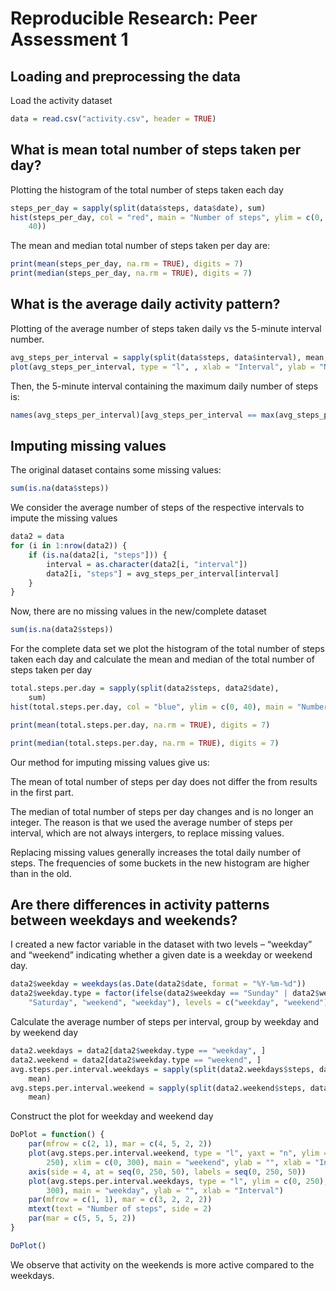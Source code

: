 # Reproducible Research: Peer Assessment 1

## Loading and preprocessing the data
Load the activity dataset 
```r
data = read.csv("activity.csv", header = TRUE)
```


## What is mean total number of steps taken per day?
Plotting the histogram of the total number of steps taken each day

```r
steps_per_day = sapply(split(data$steps, data$date), sum)
hist(steps_per_day, col = "red", main = "Number of steps", ylim = c(0, 
    40))
```
The mean and median total number of steps taken per day are:

```r
print(mean(steps_per_day, na.rm = TRUE), digits = 7)
print(median(steps_per_day, na.rm = TRUE), digits = 7)
```

## What is the average daily activity pattern?

Plotting of the average number of steps taken daily vs the 5-minute interval number.
```r
avg_steps_per_interval = sapply(split(data$steps, data$interval), mean, na.rm = TRUE)
plot(avg_steps_per_interval, type = "l", , xlab = "Interval", ylab = "Number of steps",main = "Average activity pattern")
```


Then, the 5-minute interval containing the maximum daily number of steps is:

```r
names(avg_steps_per_interval)[avg_steps_per_interval == max(avg_steps_per_interval)]
```

## Imputing missing values

The original dataset contains some missing values:

```r
sum(is.na(data$steps))
```


We consider the average number of steps of the respective intervals to impute the missing values 

```r
data2 = data
for (i in 1:nrow(data2)) {
    if (is.na(data2[i, "steps"])) {
        interval = as.character(data2[i, "interval"])
        data2[i, "steps"] = avg_steps_per_interval[interval]
    }
}
```

Now, there are no missing values in the new/complete dataset

```r
sum(is.na(data2$steps))
```

For the complete data set we plot the histogram of the total number of steps taken each day and calculate  the mean and median of the total number of steps taken per day

```r
total.steps.per.day = sapply(split(data2$steps, data2$date), 
    sum)
hist(total.steps.per.day, col = "blue", ylim = c(0, 40), main = "Number of steps - complete dataset")
```

```r
print(mean(total.steps.per.day, na.rm = TRUE), digits = 7)

print(median(total.steps.per.day, na.rm = TRUE), digits = 7)

```
Our method for imputing missing values give us:

The mean of total number of steps per day does not differ the from results in the first part.

The median of total number of steps per day changes and is no longer an integer. The reason is that we used the average number of steps per interval, which are not always intergers, to replace missing values.

Replacing missing values generally increases the total daily number of steps. The frequencies of some buckets in the new histogram are higher than in the old.


## Are there differences in activity patterns between weekdays and weekends?

I created a new factor variable in the dataset with two levels – “weekday” and “weekend” indicating whether a given date is a weekday or weekend day.

```r
data2$weekday = weekdays(as.Date(data2$date, format = "%Y-%m-%d"))
data2$weekday.type = factor(ifelse(data2$weekday == "Sunday" | data2$weekday == 
    "Saturday", "weekend", "weekday"), levels = c("weekday", "weekend"))
```

Calculate the average number of steps per interval, group by weekday and by weekend day

```r
data2.weekdays = data2[data2$weekday.type == "weekday", ]
data2.weekend = data2[data2$weekday.type == "weekend", ]
avg.steps.per.interval.weekdays = sapply(split(data2.weekdays$steps, data2.weekdays$interval), 
    mean)
avg.steps.per.interval.weekend = sapply(split(data2.weekend$steps, data2.weekend$interval), 
    mean)
```
Construct the plot for weekday and weekend day


```r
DoPlot = function() {
    par(mfrow = c(2, 1), mar = c(4, 5, 2, 2))
    plot(avg.steps.per.interval.weekend, type = "l", yaxt = "n", ylim = c(0, 
        250), xlim = c(0, 300), main = "weekend", ylab = "", xlab = "Interval")
    axis(side = 4, at = seq(0, 250, 50), labels = seq(0, 250, 50))
    plot(avg.steps.per.interval.weekdays, type = "l", ylim = c(0, 250), xlim = c(0, 
        300), main = "weekday", ylab = "", xlab = "Interval")
    par(mfrow = c(1, 1), mar = c(3, 2, 2, 2))
    mtext(text = "Number of steps", side = 2)
    par(mar = c(5, 5, 5, 2))
}

DoPlot()
```

We observe that activity on the weekends is more active compared to the weekdays.